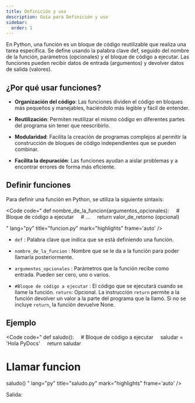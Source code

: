 ```yaml
---
title: Definición y uso
description: Guía para Definición y uso
sidebar:
  order: 1
---
```


En Python, una función es un bloque de código reutilizable que realiza una tarea específica. Se define usando la palabra clave def, seguido del nombre de la función, parámetros (opcionales) y el bloque de código a ejecutar. Las funciones pueden recibir datos de entrada (argumentos) y devolver datos de salida (valores). 

## ¿Por qué usar funciones?
- **Organización del código**: Las funciones dividen el código en bloques más pequeños y manejables, haciéndolo más legible y fácil de entender. 

- **Reutilización**: Permiten reutilizar el mismo código en diferentes partes del programa sin tener que reescribirlo. 

- **Modularidad**: Facilita la creación de programas complejos al permitir la construcción de bloques de código independientes que se pueden combinar. 

- **Facilita la depuración**: Las funciones ayudan a aislar problemas y a encontrar errores de forma más eficiente. 

## Definir funciones

Para definir una función en Python, se utiliza la siguiente sintaxis:

<Code 
code="
def nombre_de_la_funcion(argumentos_opcionales):
&nbsp;&nbsp;&nbsp;&nbsp;# Bloque de código a ejecutar
&nbsp;&nbsp;&nbsp;&nbsp;# ...
&nbsp;&nbsp;&nbsp;&nbsp;return valor_de_retorno (opcional)

"
lang="py" 
title="funcion.py" 
mark="highlights"
frame='auto' />



- <code>def</code> : Palabra clave que indica que se está definiendo una función.

- <code>nombre_de_la_funcion</code> : Nombre que se le da a la función para poder llamarla posteriormente.

- <code>argumentos_opcionales</code> : Parámetros que la función recibe como entrada. Pueden ser cero, uno o varios.

- <code>#Bloque de código a ejecutar</code> : El código que se ejecutará cuando se llame la función. <code>return</code>: Opcional. La instrucción <code>return</code> permite a la función devolver un valor a la parte del programa que la llamó. Si no se incluye <code>return</code>, la función devuelve None.

## Ejemplo

<Code 
code="
def saludo():
&nbsp;&nbsp;&nbsp;&nbsp;# Bloque de código a ejecutar
&nbsp;&nbsp;&nbsp;&nbsp;saludar = 'Hola PyDocs' 
&nbsp;&nbsp;&nbsp;&nbsp;return saludar 

# Llamar funcion
saludo()
"
lang="py" 
title="saludo.py" 
mark="highlights"
frame='auto' />

Salida: 
<Code 
code="
Hola PyDocs
"
title="saludo.py" 
mark="highlights"
frame='terminal' />

